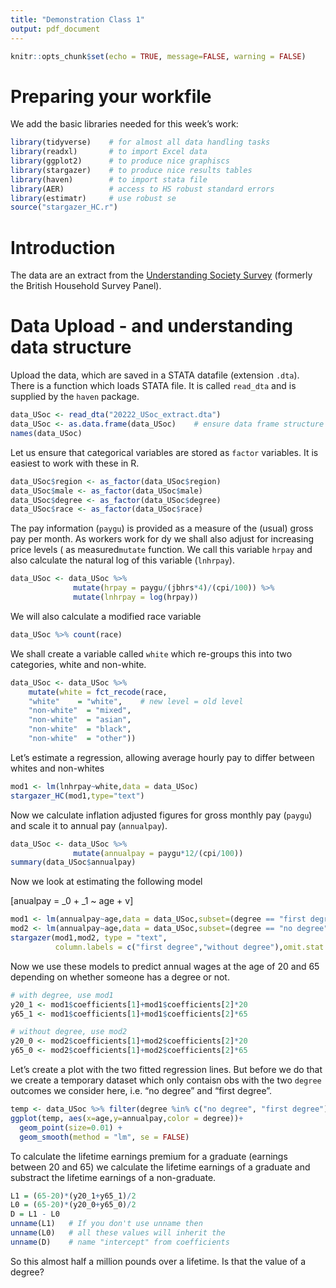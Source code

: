```yaml
---
title: "Demonstration Class 1"
output: pdf_document
---
```


```r
knitr::opts_chunk$set(echo = TRUE, message=FALSE, warning = FALSE)
```


# Preparing your workfile

We add the basic libraries needed for this week's work: 

```r
library(tidyverse)    # for almost all data handling tasks
library(readxl)       # to import Excel data
library(ggplot2)      # to produce nice graphiscs
library(stargazer)    # to produce nice results tables
library(haven)        # to import stata file
library(AER)          # access to HS robust standard errors
library(estimatr)     # use robust se
source("stargazer_HC.r")
```


# Introduction

The data are an extract from the [Understanding Society Survey](https://www.understandingsociety.ac.uk/) (formerly the British Household Survey Panel).

# Data Upload - and understanding data structure

Upload the data, which are saved in a STATA datafile (extension `.dta`). There is a function which loads STATA file. It is called `read_dta` and is supplied by the `haven` package.

```r
data_USoc <- read_dta("20222_USoc_extract.dta")
data_USoc <- as.data.frame(data_USoc)    # ensure data frame structure
names(data_USoc)
```

Let us ensure that categorical variables are stored as `factor` variables. It is easiest to work with these in R.

```r
data_USoc$region <- as_factor(data_USoc$region)
data_USoc$male <- as_factor(data_USoc$male)
data_USoc$degree <- as_factor(data_USoc$degree)
data_USoc$race <- as_factor(data_USoc$race)
```

The pay information (`paygu`) is provided as a measure of the (usual) gross pay per month. As workers work for dy we shall also adjust for increasing price levels ( as measured`mutate` function. We call this variable `hrpay` and also calculate the natural log of this variable (`lnhrpay`).

```r
data_USoc <- data_USoc %>% 
              mutate(hrpay = paygu/(jbhrs*4)/(cpi/100)) %>% 
              mutate(lnhrpay = log(hrpay))
```


We will also calculate a modified race variable

```r
data_USoc %>% count(race)
```

We shall create a variable called `white` which re-groups this into two categories, white and non-white.

```r
data_USoc <- data_USoc %>%
    mutate(white = fct_recode(race,
    "white"    = "white",    # new level = old level
    "non-white"  = "mixed",
    "non-white"  = "asian",
    "non-white"  = "black",
    "non-white"  = "other"))
```

Let's estimate a regression, allowing average hourly pay to differ between whites and non-whites

```r
mod1 <- lm(lnhrpay~white,data = data_USoc)
stargazer_HC(mod1,type="text")
```


Now we calculate inflation adjusted figures for gross monthly pay (`paygu`) and scale it to annual pay (`annualpay`).

```r
data_USoc <- data_USoc %>% 
              mutate(annualpay = paygu*12/(cpi/100))
summary(data_USoc$annualpay)
```

Now we look at estimating the following model

\[anualpay = \beta_0 + \beta_1 ~ age + v\]

```r
mod1 <- lm(annualpay~age,data = data_USoc,subset=(degree == "first degree"))
mod2 <- lm(annualpay~age,data = data_USoc,subset=(degree == "no degree"))
stargazer(mod1,mod2, type = "text", 
          column.labels = c("first degree","without degree"),omit.stat = "all") 
```

Now we use these models to predict annual wages at the age of 20 and 65 depending on whether someone has a degree or not.

```r
# with degree, use mod1
y20_1 <- mod1$coefficients[1]+mod1$coefficients[2]*20
y65_1 <- mod1$coefficients[1]+mod1$coefficients[2]*65

# without degree, use mod2
y20_0 <- mod2$coefficients[1]+mod2$coefficients[2]*20
y65_0 <- mod2$coefficients[1]+mod2$coefficients[2]*65
```

Let's create a plot with the two fitted regression lines. But before we do that we create a temporary dataset which only contaisn obs with the two `degree` outcomes we consider here, i.e. "no degree" and "first degree".

```r
temp <- data_USoc %>% filter(degree %in% c("no degree", "first degree"))
ggplot(temp, aes(x=age,y=annualpay,color = degree))+
  geom_point(size=0.01) +
  geom_smooth(method = "lm", se = FALSE)

```

To calculate the lifetime earnings premium for a graduate (earnings between 20 and 65) we calculate the lifetime earnings of a graduate and substract the lifetime earnings of a non-graduate.

```r
L1 = (65-20)*(y20_1+y65_1)/2
L0 = (65-20)*(y20_0+y65_0)/2
D = L1 - L0
unname(L1)   # If you don't use unname then
unname(L0)   # all these values will inherit the
unname(D)    # name "intercept" from coefficients

```

So this almost half a million pounds over a lifetime. Is that the value of a degree?